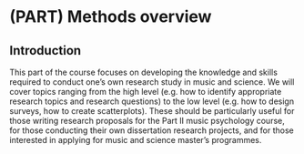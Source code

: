 # (PART) Methods overview {.unnumbered}

## Introduction

This part of the course focuses on developing the knowledge and skills required to conduct one's own research study in music and science. We will cover topics ranging from the high level (e.g. how to identify appropriate research topics and research questions) to the low level (e.g. how to design surveys, how to create scatterplots). These should be particularly useful for those writing research proposals for the Part II music psychology course, for those conducting their own dissertation research projects, and for those interested in applying for music and science master's programmes.
